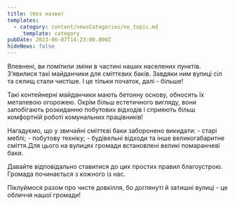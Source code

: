 ```yaml
---
title: (без назви)
templates:
  - category: content/newsCategories/no_topic.md
    _template: category
pubDate: 2023-06-07T14:23:00.000Z
hideNews: false
---
```


Впевнені, ви помітили зміни в частині наших населених пунктів. З’явилися такі майданчики для сміттєвих баків. Завдяки ним вулиці сіл та селищ стали чистіше. І це тільки початок, далі - більше!

Такі контейнерні майданчики мають бетонну основу, обносять їх металевою огорожею. Окрім більш естетичного вигляду, вони запобігають розкиданню побутових відходів і сприяють більш комфортній роботі комунальних працівників! 


Нагадуємо, що у звичайні сміттєві баки заборонено викидати:
\- старі меблі;
\- побутову техніку;
\- будівельні відходи та інше великогабаритне сміття.Для цього на вулицях громади встановлені великі помаранчеві баки.

Давайте відповідально ставитися до цих простих правил благоустрою. Громада починається з кожного із нас. 


Піклуймося разом про чисте довкілля, бо доглянуті й затишні вулиці - це обличчя нашої громади! 
